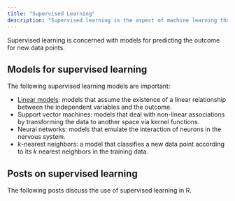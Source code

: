 ```yaml
---
title: "Supervised Learning"
description: "Supervised learning is the aspect of machine learning that is concernd with models for prediction. These models are trained using data sets in which each observation is labeled with an outcome."
---
```

Supervised learning is concerned with models for predicting the outcome for new data points.

## Models for supervised learning

The following supervised learning models are important:

* [Linear models](/tags/linear-model): models that assume the existence of a linear relationship between the independent variables and the outcome.
* Support vector machines: models that deal with non-linear associations by transforming the data to another space via kernel functions.
* Neural networks: models that emulate the interaction of neurons in the nervous system.
* $k$-nearest neighbors: a model that classifies a new data point according to its $k$ nearest neighbors in the training data.

## Posts on supervised learning

The following posts discuss the use of supervised learning in R.
